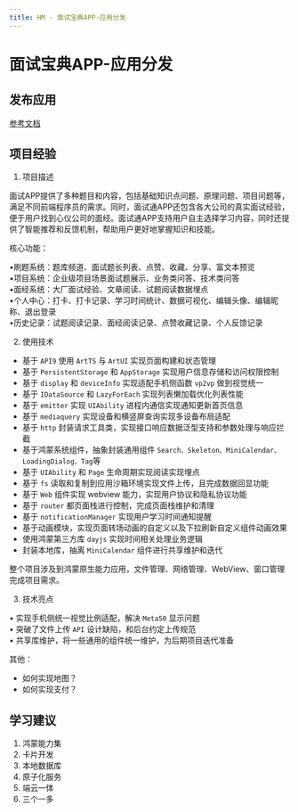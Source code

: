 ```yaml
---
title: HM - 面试宝典APP-应用分发
---
```


# 面试宝典APP-应用分发

## 发布应用

[参考文档](https://developer.huawei.com/consumer/cn/doc/app/agc-help-harmonyos-releaseapp-0000001126380068)





## 项目经验

1. 项目描述

面试APP提供了多种题目和内容，包括基础知识点问题、原理问题、项目问题等，满足不同前端程序员的需求。同时，面试通APP还包含各大公司的真实面试经验，便于用户找到心仪公司的面经。面试通APP支持用户自主选择学习内容，同时还提供了智能推荐和反馈机制，帮助用户更好地掌握知识和技能。

核心功能：

•刷题系统：题库频道、面试题长列表、点赞、收藏、分享、富文本预览  
•项目系统：企业级项目场景面试题展示、业务类问答、技术类问答  
•面经系统：大厂面试经验、文章阅读、试题阅读数据埋点  
•个人中心：打卡、打卡记录、学习时间统计、数据可视化、编辑头像、编辑昵称、退出登录  
•历史记录：试题阅读记录、面经阅读记录、点赞收藏记录、个人反馈记录  

2. 使用技术

- 基于 `API9` 使用 `ArtTS` 与 `ArtUI` 实现页面构建和状态管理
- 基于 `PersistentStorage` 和 `AppStorage` 实现用户信息存储和访问权限控制
- 基于 `display` 和 `deviceInfo` 实现适配手机侧函数 `vp2vp` 做到视觉统一
- 基于 `IDataSource` 和 `LazyForEach` 实现列表懒加载优化列表性能
- 基于 `emitter` 实现 `UIAbility` 进程内通信实现通知更新首页信息
- 基于 `mediaquery` 实现设备和横竖屏查询实现多设备布局适配
- 基于 `http` 封装请求工具类，实现接口响应数据泛型支持和参数处理与响应拦截
- 基于鸿蒙系统组件，抽象封装通用组件 `Search、Skeleton、MiniCalendar、LoadingDialog、Tag`等
- 基于 `UIAbility` 和 `Page` 生命周期实现阅读实现埋点
- 基于 `fs` 读取和复制到应用沙箱环境实现文件上传，且完成数据回显功能
- 基于 `Web` 组件实现 webview 能力，实现用户协议和隐私协议功能
- 基于 `router` 都页面栈进行控制，完成页面栈维护和清理
- 基于 `notificationManager` 实现用户学习时间通知提醒
- 基于动画模块，实现页面转场动画的自定义以及下拉刷新自定义组件动画效果 
- 使用鸿蒙第三方库 `dayjs` 实现时间相关处理业务逻辑
- 封装本地库，抽离 `MiniCalendar` 组件进行共享维护和迭代

整个项目涉及到鸿蒙原生能力应用，文件管理、网络管理、WebView、窗口管理完成项目需求。

3. 技术亮点

• 实现手机侧统一视觉比例适配，解决 `Meta50` 显示问题  
• 突破了文件上传 `API` 设计缺陷，和后台约定上传规范  
• 共享库维护，将一些通用的组件统一维护，为后期项目迭代准备  


其他：

- 如何实现地图？
- 如何实现支付？

## 学习建议

1. 鸿蒙能力集
2. 卡片开发
3. 本地数据库
4. 原子化服务
5. 端云一体
6. 三个一多